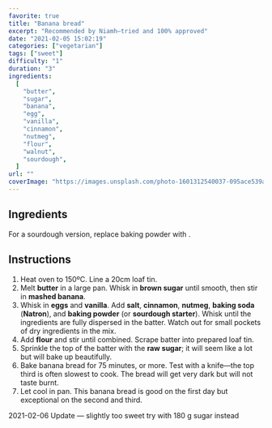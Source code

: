 ```yaml
---
favorite: true
title: "Banana bread"
excerpt: "Recommended by Niamh—tried and 100% approved"
date: "2021-02-05 15:02:19"
categories: ["vegetarian"]
tags: ["sweet"]
difficulty: "1"
duration: "3"
ingredients:
  [
    "butter",
    "sugar",
    "banana",
    "egg",
    "vanilla",
    "cinnamon",
    "nutmeg",
    "flour",
    "walnut",
    "sourdough",
  ]
url: ""
coverImage: "https://images.unsplash.com/photo-1601312540037-095ace539abb?ixlib=rb-1.2.1&ixid=MXwxMjA3fDB8MHxwaG90by1wYWdlfHx8fGVufDB8fHw%3D&auto=format&fit=crop&w=700&q=72"
---
```


## Ingredients

<ul>
  <Ingredient v="115" t="g" i="butter, cut into chunks" />
  <Ingredient v="190" t="g" i="brown sugar" />
  <Ingredient v="25" t="g" i="raw sugar (for topping)" />
  <Ingredient v="5" i="medium-large mashed bananas" />
  <Ingredient v="2" i="large eggs" />
  <Ingredient v="1" t="packet" i="vanilla sugar" />
  <Ingredient v="1" t="tsp" i="salt" />
  <Ingredient v="1.5" t="tsp" i="ground cinnamon" />
  <Ingredient v="0.5" t="tsp" i="ground nutmeg" />
  <Ingredient v="260" t="g" i="flour (type 405)" />
  <Ingredient v="100" t="g" i="chopped walnuts" />
  <Ingredient v="1" t="tsp" i="baking soda (Natron)" />
  <Ingredient v="1" t="tsp" i="baking powder" />
</ul>

For a sourdough version, replace baking powder with <Ingredient notList v="100" t="g" i="sourdough starter"/>.

## Instructions

1. Heat oven to 150ºC. Line a 20cm loaf tin.
2. Melt **butter** in a large pan. Whisk in **brown sugar** until smooth, then stir in **mashed banana**.
3. Whisk in **eggs** and **vanilla**. Add **salt**, **cinnamon**, **nutmeg**, **baking soda** (**Natron**), and **baking powder** (or **sourdough starter**). Whisk until the ingredients are fully dispersed in the batter. Watch out for small pockets of dry ingredients in the mix.
4. Add **flour** and stir until combined. Scrape batter into prepared loaf tin.
5. Sprinkle the top of the batter with the **raw sugar**; it will seem like a lot but will bake up beautifully.
6. Bake banana bread for 75 minutes, or more. Test with a knife—the top third is often slowest to cook. The bread will get very dark but will not taste burnt.
7. Let cool in pan. This banana bread is good on the first day but exceptional on the second and third.

2021-02-06 Update — slightly too sweet try with 180 g sugar instead
